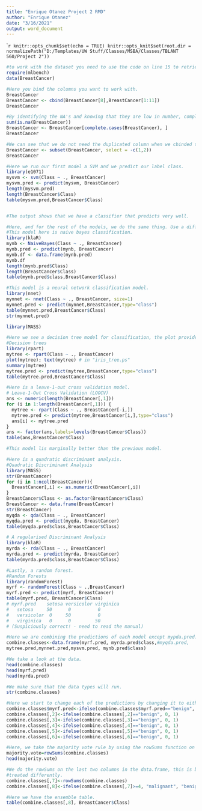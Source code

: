 ---
title: "Enrique Otanez Project 2 RMD"
author: "Enrique Otanez"
date: "3/16/2021"
output: word_document
---

````{r setup, include=FALSE}
knitr::opts_chunk$set(echo = TRUE)
knitr::opts_knit$set(root.dir = normalizePath("D:/Templates/UW Stuff/Classes/MSBA/Classes/TBLANT 560/Project 2"))
```

```{r}
#to work with the dataset you need to use the code on line 15 to retrieve it.
require(mlbench)
data(BreastCancer)

#Here you bind the columns you want to work with.
BreastCancer
BreastCancer <- cbind(BreastCancer[8],BreastCancer[1:11]) 
BreastCancer

#By identifying the NA's and knowing that they are low in number, complete cases is used to remove entire rows of data. 
sum(is.na(BreastCancer))
BreastCancer <- BreastCancer[complete.cases(BreastCancer), ]
BreastCancer

#We can see that we do not need the duplicated column when we cbinded the columns or the ID because of having low predictive value. 
BreastCancer <- subset(BreastCancer, select = -c(1,2))
BreastCancer

#Here we run our first model a SVM and we predict our label class.
library(e1071)
mysvm <- svm(Class ~ ., BreastCancer)
mysvm.pred <- predict(mysvm, BreastCancer)
length(mysvm.pred)
length(BreastCancer$Class)
table(mysvm.pred,BreastCancer$Class)


#The output shows that we have a classifier that predicts very well. 
```


```{r}
#Here, and for the rest of the models, we do the same thing. Use a different method of classification and then predict with the model. 
#This model here is naive bayes classification. 
library(klaR)
mynb <- NaiveBayes(Class ~ ., BreastCancer)
mynb.pred <- predict(mynb, BreastCancer)
mynb.df <- data.frame(mynb.pred)
mynb.df
length(mynb.pred$Class)
length(BreastCancer$Class)
table(mynb.pred$class,BreastCancer$Class)

```


```{r}
#This model is a neural network classification model.
library(nnet)
mynnet <- nnet(Class ~ ., BreastCancer, size=1)
mynnet.pred <- predict(mynnet,BreastCancer,type="class")
table(mynnet.pred,BreastCancer$Class)
str(mynnet.pred)
```


```{r}
library(MASS)

#Here we see a decision tree model for classification, the plot provided helps show the relationships. 
#Decision trees
library(rpart)
mytree <- rpart(Class ~ ., BreastCancer)
plot(mytree); text(mytree) # in "iris_tree.ps"
summary(mytree)
mytree.pred <- predict(mytree,BreastCancer,type="class")
table(mytree.pred,BreastCancer$Class)
```



```{r}
#Here is a leave-1-out cross validation model. 
# Leave-1-Out Cross Validation (LOOCV)
ans <- numeric(length(BreastCancer[,1]))
for (i in 1:length(BreastCancer[,1])) {
  mytree <- rpart(Class ~ ., BreastCancer[-i,])
  mytree.pred <- predict(mytree,BreastCancer[i,],type="class")
  ans[i] <- mytree.pred
}
ans <- factor(ans,labels=levels(BreastCancer$Class))
table(ans,BreastCancer$Class)

#This model lis marginally better than the previous model. 
```


```{r}

#Here is a quadratic discriminant analysis.
#Quadratic Discriminant Analysis
library(MASS)
str(BreastCancer)
for (i in 1:ncol(BreastCancer)){
  BreastCancer[,i] <- as.numeric(BreastCancer[,i])
}
BreastCancer$Class <- as.factor(BreastCancer$Class)
BreastCancer <- data.frame(BreastCancer)
str(BreastCancer)
myqda <- qda(Class ~ ., BreastCancer)
myqda.pred <- predict(myqda, BreastCancer)
table(myqda.pred$class,BreastCancer$Class)

```


```{r}

# A regularised Discriminant Analysis
library(klaR)
myrda <- rda(Class ~ ., BreastCancer)
myrda.pred <- predict(myrda, BreastCancer)
table(myrda.pred$class,BreastCancer$Class)

```


```{r}
#Lastly, a random forest. 
#Random Forests
library(randomForest)
myrf <- randomForest(Class ~ .,BreastCancer)
myrf.pred <- predict(myrf, BreastCancer)
table(myrf.pred, BreastCancer$Class)
# myrf.pred    setosa versicolor virginica
#   setosa     50      0          0
#   versicolor  0     50          0
#   virginica   0      0         50
# (Suspiciously correct! - need to read the manual)

```
```{r}
#Here we are combining the predictions of each model except mypda.pred. There is some error here and the results without including the model are well enough. 
combine.classes<-data.frame(myrf.pred, myrda.pred$class,#myqda.pred,
mytree.pred,mynnet.pred,mysvm.pred, mynb.pred$class)

#We take a look at the data. 
head(combine.classes)
head(myrf.pred)
head(myrda.pred)

#We make sure that the data types will run.
str(combine.classes)

#Here we start to change each of the predictions by changing it to either 0 or 1. 
combine.classes$myrf.pred<-ifelse(combine.classes$myrf.pred=="benign", 0, 1)
combine.classes[,2]<-ifelse(combine.classes[,2]=="benign", 0, 1)
combine.classes[,3]<-ifelse(combine.classes[,3]=="benign", 0, 1)
combine.classes[,4]<-ifelse(combine.classes[,4]=="benign", 0, 1)
combine.classes[,5]<-ifelse(combine.classes[,5]=="benign", 0, 1)
combine.classes[,6]<-ifelse(combine.classes[,6]=="benign", 0, 1)

#Here, we take the majority vote rule by using the rowSums function on the combine.classes.
majority.vote=rowSums(combine.classes)
head(majority.vote)

#We do the rowSums on the last two columns in the data.frame, this is because their output was slightly different than the other models and as such needed to be 
#treated differently.
combine.classes[,7]<-rowSums(combine.classes)
combine.classes[,8]<-ifelse(combine.classes[,7]>=4, "malignant", "benign")

#Here we have the ensemble table.
table(combine.classes[,8], BreastCancer$Class)



```


